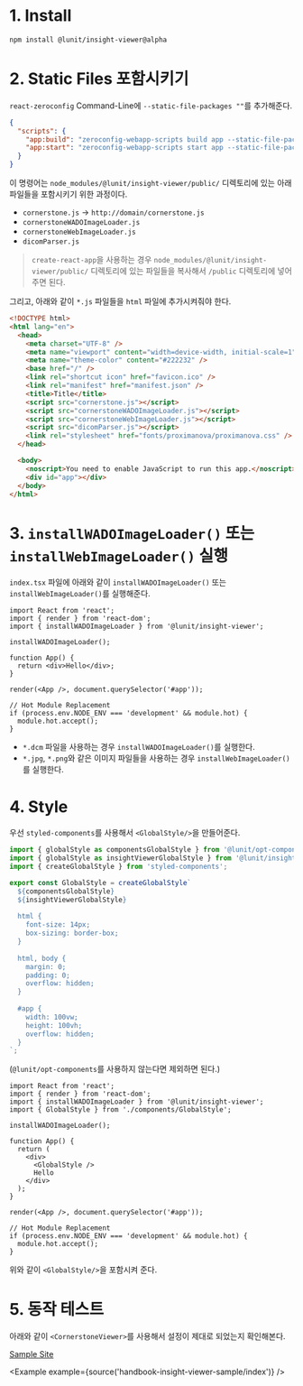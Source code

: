 
# 1. Install

```sh
npm install @lunit/insight-viewer@alpha
```

# 2. Static Files 포함시키기

`react-zeroconfig` Command-Line에 `--static-file-packages ""`를 추가해준다.

```json
{
  "scripts": {
    "app:build": "zeroconfig-webapp-scripts build app --static-file-packages \"@lunit/insight-viewer\"",
    "app:start": "zeroconfig-webapp-scripts start app --static-file-packages \"@lunit/insight-viewer\""
  }
}
```

이 명령어는 `node_modules/@lunit/insight-viewer/public/` 디렉토리에 있는 아래 파일들을 포함시키기 위한 과정이다.

- `cornerstone.js` → `http://domain/cornerstone.js`
- `cornerstoneWADOImageLoader.js`
- `cornerstoneWebImageLoader.js`
- `dicomParser.js`

> `create-react-app`을 사용하는 경우 `node_modules/@lunit/insight-viewer/public/` 디렉토리에 있는 파일들을 복사해서 `/public` 디렉토리에 넣어주면 된다.

그리고, 아래와 같이 `*.js` 파일들을 `html` 파일에 추가시켜줘야 한다.

```html
<!DOCTYPE html>
<html lang="en">
  <head>
    <meta charset="UTF-8" />
    <meta name="viewport" content="width=device-width, initial-scale=1" />
    <meta name="theme-color" content="#222232" />
    <base href="/" />
    <link rel="shortcut icon" href="favicon.ico" />
    <link rel="manifest" href="manifest.json" />
    <title>Title</title>
    <script src="cornerstone.js"></script>
    <script src="cornerstoneWADOImageLoader.js"></script>
    <script src="cornerstoneWebImageLoader.js"></script>
    <script src="dicomParser.js"></script>
    <link rel="stylesheet" href="fonts/proximanova/proximanova.css" />
  </head>

  <body>
    <noscript>You need to enable JavaScript to run this app.</noscript>
    <div id="app"></div>
  </body>
</html>
```

# 3. `installWADOImageLoader()` 또는 `installWebImageLoader()` 실행

`index.tsx` 파일에 아래와 같이 `installWADOImageLoader()` 또는 `installWebImageLoader()`를 실행해준다.

```tsx
import React from 'react';
import { render } from 'react-dom';
import { installWADOImageLoader } from '@lunit/insight-viewer';

installWADOImageLoader();

function App() {
  return <div>Hello</div>;
}

render(<App />, document.querySelector('#app'));

// Hot Module Replacement
if (process.env.NODE_ENV === 'development' && module.hot) {
  module.hot.accept();
}
```

- `*.dcm` 파일을 사용하는 경우 `installWADOImageLoader()`를 실행한다.
- `*.jpg`, `*.png`와 같은 이미지 파일들을 사용하는 경우 `installWebImageLoader()`를 실행한다.

# 4. Style

우선 `styled-components`를 사용해서 `<GlobalStyle/>`을 만들어준다.

```ts
import { globalStyle as componentsGlobalStyle } from '@lunit/opt-components';
import { globalStyle as insightViewerGlobalStyle } from '@lunit/insight-viewer';
import { createGlobalStyle } from 'styled-components';

export const GlobalStyle = createGlobalStyle`
  ${componentsGlobalStyle}
  ${insightViewerGlobalStyle}
  
  html {
    font-size: 14px;
    box-sizing: border-box;
  }
  
  html, body {
    margin: 0;
    padding: 0;
    overflow: hidden;
  }
  
  #app {
    width: 100vw;
    height: 100vh;
    overflow: hidden;
  }
`;
```

(`@lunit/opt-components`를 사용하지 않는다면 제외하면 된다.)

```tsx
import React from 'react';
import { render } from 'react-dom';
import { installWADOImageLoader } from '@lunit/insight-viewer';
import { GlobalStyle } from './components/GlobalStyle';

installWADOImageLoader();

function App() {
  return (
    <div>
      <GlobalStyle />
      Hello
    </div>
  );
}

render(<App />, document.querySelector('#app'));

// Hot Module Replacement
if (process.env.NODE_ENV === 'development' && module.hot) {
  module.hot.accept();
}
```

위와 같이 `<GlobalStyle/>`을 포함시켜 준다.

# 5. 동작 테스트

아래와 같이 `<CornerstoneViewer>`를 사용해서 설정이 제대로 되었는지 확인해본다.

[Sample Site](https://dist-handbook-insight-viewer-sample.d2vum99qvuarsy.amplifyapp.com/)

<Example example={source('handbook-insight-viewer-sample/index')} />

